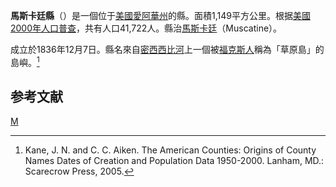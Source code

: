 {{noteTA
|T=zh-hans:马斯卡廷县;zh-hk:馬斯卡廷縣;zh-tw:馬斯卡廷郡;
}}{{Infobox U.S. county|county=Muscatine County|ex image=Muscatine Court House.JPG|ex image size=250px|ex image cap=Muscatine County Courthouse in Muscatine|state=Iowa|seal=|founded date=December 7|founded year=1836|named for=Mascouten tribe|seat wl=Muscatine|largest city wl=Muscatine|area_total_sq_mi=449|area_land_sq_mi=437|area_water_sq_mi=12|area percentage=2.6|population_as_of=2020|population_total=43235|population_density_sq_mi=auto|time zone=Central|web=https://www.muscatinecountyiowa.gov/|district=2nd}}'''馬斯卡廷縣'''（{{lang-en|Muscatine County}}）是一個位于[[美國|美國]][[愛阿華州|愛阿華州]]的縣。面積1,149平方公里。根据[[美國2000年人口普查|美國2000年人口普查]]，共有人口41,722人。縣治[[馬斯卡廷_(愛阿華州)|馬斯卡廷]]（Muscatine）。

成立於1836年12月7日。縣名來自[[密西西比河|密西西比河]]上一個被[[福克斯人|福克斯人]]稱為「草原島」的島嶼。<ref>Kane, J. N. and C. C. Aiken. The American Counties: Origins of County Names Dates of Creation and Population Data 1950-2000. Lanham, MD.: Scarecrow Press, 2005.</ref>

== 参考文献 ==
<div class="references-small"></div>
{{馬斯卡廷縣 (愛荷華州)}}

[[Category:艾奧瓦州行政區劃|M]]